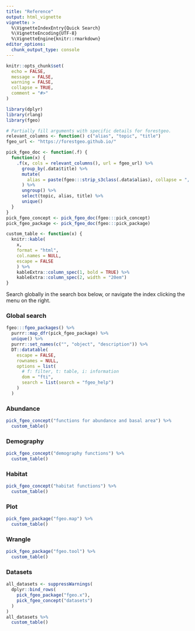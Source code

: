 ```yaml
---
title: "Reference"
output: html_vignette
vignette: >
  %\VignetteIndexEntry{Quick Search}
  %\VignetteEncoding{UTF-8}
  %\VignetteEngine{knitr::rmarkdown}
editor_options: 
  chunk_output_type: console
---
```


```r
knitr::opts_chunk$set(
  echo = FALSE,
  message = FALSE,
  warning = FALSE,
  collapse = TRUE,
  comment = "#>"
)
```

```r
library(dplyr)
library(rlang)
library(fgeo)
```

```r
# Partially fill arguments with specific details for forestgeo.
relevant_columns <- function() c("alias", "topic", "title")
fgeo_url <- "https://forestgeo.github.io/"

pick_fgeo_doc <- function(.f) {
  function(x) {
    .f(x, cols = relevant_columns(), url = fgeo_url) %>% 
      group_by(.data$title) %>% 
      mutate(
        alias = paste(fgeo:::strip_s3class(.data$alias), collapse = ", ")
      ) %>% 
      ungroup() %>% 
      select(topic, alias, title) %>% 
      unique()
  }
}
pick_fgeo_concept <- pick_fgeo_doc(fgeo:::pick_concept)
pick_fgeo_package <- pick_fgeo_doc(fgeo:::pick_package)
```

```r
custom_table <- function(x) {
  knitr::kable(
    x, 
    format = "html",
    col.names = NULL,
    escape = FALSE
    ) %>%
    kableExtra::column_spec(1, bold = TRUE) %>% 
    kableExtra::column_spec(2, width = "20em")
}
```

Search globally in the search box below, or navigate the index clicking the menu on the right.

### Global search

```r
fgeo:::fgeo_packages() %>% 
  purrr::map_dfr(pick_fgeo_package) %>% 
  unique() %>% 
  purrr::set_names(c("", "object", "description")) %>% 
  DT::datatable(
    escape = FALSE,
    rownames = NULL,
    options = list(
      # f: filter, t: table, i: information
      dom = "fti",
      search = list(search = "fgeo_help")
    )
  )
```

### Abundance

```r
pick_fgeo_concept("functions for abundance and basal area") %>% 
  custom_table()
```

### Demography

```r
pick_fgeo_concept("demography functions") %>% 
  custom_table()
```

### Habitat

```r
pick_fgeo_concept("habitat functions") %>% 
  custom_table()
```

### Plot

```r
pick_fgeo_package("fgeo.map") %>% 
  custom_table()
```

### Wrangle

```r
pick_fgeo_package("fgeo.tool") %>% 
  custom_table()
```

### Datasets

```r
all_datasets <- suppressWarnings(
  dplyr::bind_rows(
    pick_fgeo_package("fgeo.x"), 
    pick_fgeo_concept("datasets")
  )
)
all_datasets %>% 
  custom_table()
```

